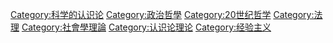 [[Category:科学的认识论|Category:科学的认识论]]
[[Category:政治哲學|Category:政治哲學]]
[[Category:20世纪哲学|Category:20世纪哲学]]
[[Category:法理|Category:法理]]
[[Category:社會學理論|Category:社會學理論]]
[[Category:认识论理论|Category:认识论理论]]
[[Category:经验主义|Category:经验主义]]